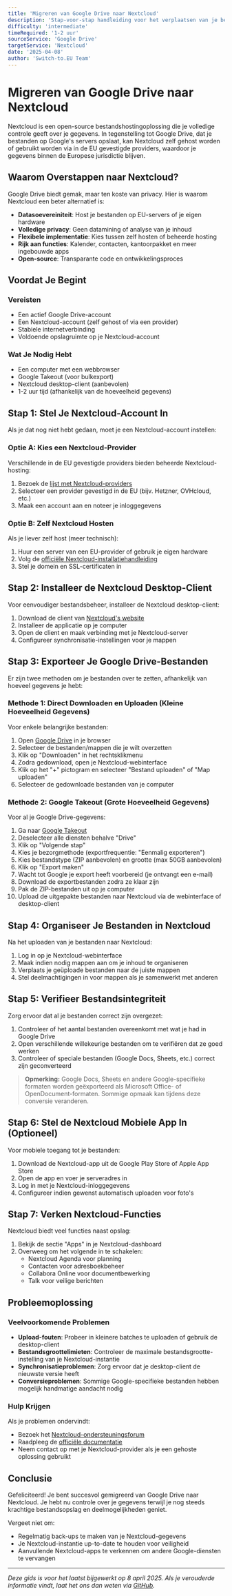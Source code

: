 ```yaml
---
title: 'Migreren van Google Drive naar Nextcloud'
description: 'Stap-voor-stap handleiding voor het verplaatsen van je bestanden van Google Drive naar Nextcloud'
difficulty: 'intermediate'
timeRequired: '1-2 uur'
sourceService: 'Google Drive'
targetService: 'Nextcloud'
date: '2025-04-08'
author: 'Switch-to.EU Team'
---
```


# Migreren van Google Drive naar Nextcloud

Nextcloud is een open-source bestandshostingoplossing die je volledige controle geeft over je gegevens. In tegenstelling tot Google Drive, dat je bestanden op Google's servers opslaat, kan Nextcloud zelf gehost worden of gebruikt worden via in de EU gevestigde providers, waardoor je gegevens binnen de Europese jurisdictie blijven.

## Waarom Overstappen naar Nextcloud?

Google Drive biedt gemak, maar ten koste van privacy. Hier is waarom Nextcloud een beter alternatief is:

- **Datasoevereiniteit**: Host je bestanden op EU-servers of je eigen hardware
- **Volledige privacy**: Geen datamining of analyse van je inhoud
- **Flexibele implementatie**: Kies tussen zelf hosten of beheerde hosting
- **Rijk aan functies**: Kalender, contacten, kantoorpakket en meer ingebouwde apps
- **Open-source**: Transparante code en ontwikkelingsproces

## Voordat Je Begint

### Vereisten

- Een actief Google Drive-account
- Een Nextcloud-account (zelf gehost of via een provider)
- Stabiele internetverbinding
- Voldoende opslagruimte op je Nextcloud-account

### Wat Je Nodig Hebt

- Een computer met een webbrowser
- Google Takeout (voor bulkexport)
- Nextcloud desktop-client (aanbevolen)
- 1-2 uur tijd (afhankelijk van de hoeveelheid gegevens)

## Stap 1: Stel Je Nextcloud-Account In

Als je dat nog niet hebt gedaan, moet je een Nextcloud-account instellen:

### Optie A: Kies een Nextcloud-Provider

Verschillende in de EU gevestigde providers bieden beheerde Nextcloud-hosting:

1. Bezoek de [lijst met Nextcloud-providers](https://nextcloud.com/providers/)
2. Selecteer een provider gevestigd in de EU (bijv. Hetzner, OVHcloud, etc.)
3. Maak een account aan en noteer je inloggegevens

### Optie B: Zelf Nextcloud Hosten

Als je liever zelf host (meer technisch):

1. Huur een server van een EU-provider of gebruik je eigen hardware
2. Volg de [officiële Nextcloud-installatiehandleiding](https://docs.nextcloud.com/server/latest/admin_manual/installation/)
3. Stel je domein en SSL-certificaten in

## Stap 2: Installeer de Nextcloud Desktop-Client

Voor eenvoudiger bestandsbeheer, installeer de Nextcloud desktop-client:

1. Download de client van [Nextcloud's website](https://nextcloud.com/clients/)
2. Installeer de applicatie op je computer
3. Open de client en maak verbinding met je Nextcloud-server
4. Configureer synchronisatie-instellingen voor je mappen

## Stap 3: Exporteer Je Google Drive-Bestanden

Er zijn twee methoden om je bestanden over te zetten, afhankelijk van hoeveel gegevens je hebt:

### Methode 1: Direct Downloaden en Uploaden (Kleine Hoeveelheid Gegevens)

Voor enkele belangrijke bestanden:

1. Open [Google Drive](https://drive.google.com) in je browser
2. Selecteer de bestanden/mappen die je wilt overzetten
3. Klik op "Downloaden" in het rechtsklikmenu
4. Zodra gedownload, open je Nextcloud-webinterface
5. Klik op het "+" pictogram en selecteer "Bestand uploaden" of "Map uploaden"
6. Selecteer de gedownloade bestanden van je computer

### Methode 2: Google Takeout (Grote Hoeveelheid Gegevens)

Voor al je Google Drive-gegevens:

1. Ga naar [Google Takeout](https://takeout.google.com/)
2. Deselecteer alle diensten behalve "Drive"
3. Klik op "Volgende stap"
4. Kies je bezorgmethode (exportfrequentie: "Eenmalig exporteren")
5. Kies bestandstype (ZIP aanbevolen) en grootte (max 50GB aanbevolen)
6. Klik op "Export maken"
7. Wacht tot Google je export heeft voorbereid (je ontvangt een e-mail)
8. Download de exportbestanden zodra ze klaar zijn
9. Pak de ZIP-bestanden uit op je computer
10. Upload de uitgepakte bestanden naar Nextcloud via de webinterface of desktop-client

## Stap 4: Organiseer Je Bestanden in Nextcloud

Na het uploaden van je bestanden naar Nextcloud:

1. Log in op je Nextcloud-webinterface
2. Maak indien nodig mappen aan om je inhoud te organiseren
3. Verplaats je geüploade bestanden naar de juiste mappen
4. Stel deelmachtigingen in voor mappen als je samenwerkt met anderen

## Stap 5: Verifieer Bestandsintegriteit

Zorg ervoor dat al je bestanden correct zijn overgezet:

1. Controleer of het aantal bestanden overeenkomt met wat je had in Google Drive
2. Open verschillende willekeurige bestanden om te verifiëren dat ze goed werken
3. Controleer of speciale bestanden (Google Docs, Sheets, etc.) correct zijn geconverteerd

> **Opmerking:** Google Docs, Sheets en andere Google-specifieke formaten worden geëxporteerd als Microsoft Office- of OpenDocument-formaten. Sommige opmaak kan tijdens deze conversie veranderen.

## Stap 6: Stel de Nextcloud Mobiele App In (Optioneel)

Voor mobiele toegang tot je bestanden:

1. Download de Nextcloud-app uit de Google Play Store of Apple App Store
2. Open de app en voer je serveradres in
3. Log in met je Nextcloud-inloggegevens
4. Configureer indien gewenst automatisch uploaden voor foto's

## Stap 7: Verken Nextcloud-Functies

Nextcloud biedt veel functies naast opslag:

1. Bekijk de sectie "Apps" in je Nextcloud-dashboard
2. Overweeg om het volgende in te schakelen:
   - Nextcloud Agenda voor planning
   - Contacten voor adresboekbeheer
   - Collabora Online voor documentbewerking
   - Talk voor veilige berichten

## Probleemoplossing

### Veelvoorkomende Problemen

- **Upload-fouten**: Probeer in kleinere batches te uploaden of gebruik de desktop-client
- **Bestandsgroottelimieten**: Controleer de maximale bestandsgrootte-instelling van je Nextcloud-instantie
- **Synchronisatieproblemen**: Zorg ervoor dat je desktop-client de nieuwste versie heeft
- **Conversieproblemen**: Sommige Google-specifieke bestanden hebben mogelijk handmatige aandacht nodig

### Hulp Krijgen

Als je problemen ondervindt:

- Bezoek het [Nextcloud-ondersteuningsforum](https://help.nextcloud.com/)
- Raadpleeg de [officiële documentatie](https://docs.nextcloud.com/)
- Neem contact op met je Nextcloud-provider als je een gehoste oplossing gebruikt

## Conclusie

Gefeliciteerd! Je bent succesvol gemigreerd van Google Drive naar Nextcloud. Je hebt nu controle over je gegevens terwijl je nog steeds krachtige bestandsopslag en deelmogelijkheden geniet.

Vergeet niet om:

- Regelmatig back-ups te maken van je Nextcloud-gegevens
- Je Nextcloud-instantie up-to-date te houden voor veiligheid
- Aanvullende Nextcloud-apps te verkennen om andere Google-diensten te vervangen

---

_Deze gids is voor het laatst bijgewerkt op 8 april 2025. Als je verouderde informatie vindt, laat het ons dan weten via [GitHub](https://github.com/yourusername/switch-to.eu)._
